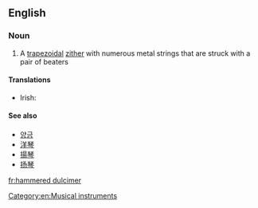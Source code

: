==English==
{{wikipedia}}
===Noun===
{{en-noun|head=[[hammered]] [[dulcimer]]}}

# A [[trapezoidal]] [[zither]] with numerous metal strings that are struck with a pair of beaters

====Translations====
{{trans-top|a trapezoidal zither with metal strings}}
* Irish: {{t-|ga|téadchlár casúr|m}}
{{trans-mid}}
{{trans-bottom}}

====See also====
* [[양금]]
* [[洋琴]]
* [[揚琴]]
* [[扬琴]]

[[Category:en:Musical instruments]]

[[fr:hammered dulcimer]]